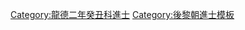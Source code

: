 {{Navbox
|name = 龍德二年癸丑科庭試進士榜
|title = [[後黎朝進士列表|龍德二年（1733年）癸丑科庭試進士榜]]
|titlestyle = background-color:#FFD700;
|image =
|style = width:100%;text-align:center; 
|groupstyle = text-align:center; background-color:#FFD700;
|liststyle = text-align:center;
|state = {{{state<includeonly>|collapsed</includeonly>}}}

|group1 = 第一甲<br>勅賜進士及第<br>共1名
|list1 = [[榜眼]]：'''[[汝仲台]]'''

|group2 = 第二甲<br>勅賜進士出身<br>共2名
|list2 = [[陳仲寮]] - [[阮胡頻]]

|group3 = 第三甲<br>勅賜同進士出身<br>共15名
|list3 = [[阮其任]] - [[陳公昕]] - [[潘如珪]] - [[武廷蓉]] - [[阮伯烱]] - [[陳謨 (越南)|陳　謨]] - [[阮僡|阮　僡]] - [[陳桐|陳　桐]] - [[杜成允]] - [[陳賢 (越南)|陳　賢]] - [[張阮條]] - [[阮行|阮　行]] - [[嚴伯珽]] - [[陳名標]] - [[阮輝𣻚]]

|belowstyle = text-align: center; background-color:#FFD700;
|below='''前一科：[[Template:永慶三年辛亥科庭試進士榜|永慶三年辛亥科]]　'''·'''　後一科：[[Template:永佑二年丙辰科庭試進士榜|永佑二年丙辰科]]'''
}}
[[Category:龍德二年癸丑科進士]]
<noinclude>[[Category:龍德二年癸丑科進士| ]]
[[Category:後黎朝進士模板]]</noinclude>